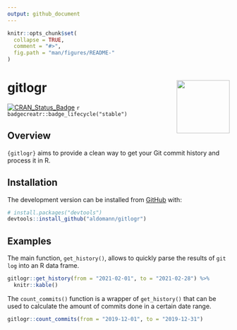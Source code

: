 ```yaml
---
output: github_document
---
```


```r
knitr::opts_chunk$set(
  collapse = TRUE,
  comment = "#>",
  fig.path = "man/figures/README-"
)
```
# gitlogr <img src="man/figures/logo.png" align="right" width="120" />

<!-- badges: start -->
[![CRAN_Status_Badge](https://www.r-pkg.org/badges/version/gitlogr)](https://cran.r-project.org/package=gitlogr)
`r badgecreatr::badge_lifecycle("stable")`
<!-- [![R build status](https://github.com/aldomann/<package>/workflows/R-CMD-check/badge.svg)](https://github.com/aldomann/<package>/actions) -->
<!-- [![Codecov test coverage](https://codecov.io/gh/aldomann/<package>/branch/master/graph/badge.svg)](https://codecov.io/gh/aldomann/<package>?branch=master) -->
<!-- [![pkgdown status](https://github.com/aldomann/<package>/workflows/pkgdown/badge.svg)](https://aldomann.github.io/<package>/) -->
<!-- badges: end -->

## Overview

`{gitlogr}` aims to provide a clean way to get your Git commit history and process it in R.

## Installation

<!-- You can install the released version of {gitlogr} from [CRAN](https://CRAN.R-project.org) with: -->

<!-- ``` r -->
<!-- install.packages("gitlogr") -->
<!-- ``` -->

The development version can be installed from [GitHub](https://github.com/) with:

``` r
# install.packages("devtools")
devtools::install_github("aldomann/gitlogr")
```

## Examples

The main function, `get_history()`, allows to quickly parse the results of `git log` into an R data frame.

```r
gitlogr::get_history(from = "2021-02-01", to = "2021-02-28") %>% 
  knitr::kable()
```

The `count_commits()` function is a wrapper of `get_history()` that can be used to calculate the amount of commits done in a certain date range.

```r
gitlogr::count_commits(from = "2019-12-01", to = "2019-12-31")
```
